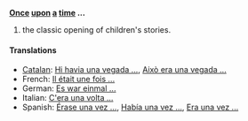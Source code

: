 '''[[Once]] [[upon]] [[a]] [[time]] ...'''

# the classic opening of children's stories.

====Translations====
*[[Catalan]]: [[Hi havia una vegada ...]], [[Això era una vegada ...]]
*French: [[Il était une fois ...]]
*German: [[Es war einmal ...]]
*Italian: [[C'era una volta ...]]
*Spanish: [[Érase una vez ...]], [[Había una vez ...]], [[Era una vez ...]]